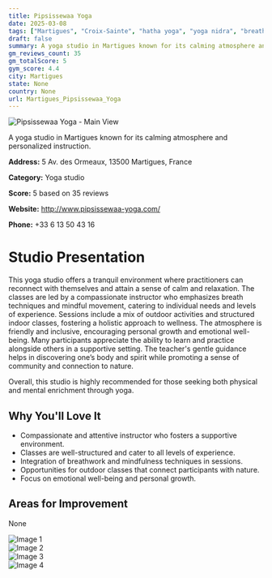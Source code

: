```yaml
---
title: Pipsissewaa Yoga
date: 2025-03-08
tags: ["Martigues", "Croix-Sainte", "hatha yoga", "yoga nidra", "breathwork", "calm atmosphere", "personalized instruction", "Martigues"]  
draft: false
summary: A yoga studio in Martigues known for its calming atmosphere and personalized instruction.
gm_reviews_count: 35
gm_totalScore: 5
gym_score: 4.4
city: Martigues
state: None
country: None
url: Martigues_Pipsissewaa_Yoga
---
```


<div className="aspect-[16/9] relative my-8">
  <img 
    src="https://lh5.googleusercontent.com/p/AF1QipNRXL__iLMZyB7IDvMc0VQ8mJw9pqQ3jTfZmjls=w1920-h1080-k-no"
    alt="Pipsissewaa Yoga - Main View"
    className="object-cover absolute inset-0 w-full h-full rounded-lg"
  />
</div>

A yoga studio in Martigues known for its calming atmosphere and personalized instruction.

**Address:** 5 Av. des Ormeaux, 13500 Martigues, France

**Category:** Yoga studio

**Score:** 5 based on 35 reviews

**Website:** http://www.pipsissewaa-yoga.com/

**Phone:** +33 6 13 50 43 16

# Studio Presentation

This yoga studio offers a tranquil environment where practitioners can reconnect with themselves and attain a sense of calm and relaxation. The classes are led by a compassionate instructor who emphasizes breath techniques and mindful movement, catering to individual needs and levels of experience. Sessions include a mix of outdoor activities and structured indoor classes, fostering a holistic approach to wellness. The atmosphere is friendly and inclusive, encouraging personal growth and emotional well-being. Many participants appreciate the ability to learn and practice alongside others in a supportive setting. The teacher's gentle guidance helps in discovering one’s body and spirit while promoting a sense of community and connection to nature.

Overall, this studio is highly recommended for those seeking both physical and mental enrichment through yoga.

## Why You'll Love It

- Compassionate and attentive instructor who fosters a supportive environment.
- Classes are well-structured and cater to all levels of experience.
- Integration of breathwork and mindfulness techniques in sessions.
- Opportunities for outdoor classes that connect participants with nature.
- Focus on emotional well-being and personal growth.

## Areas for Improvement

None

<div className="grid grid-cols-1 xl:grid-cols-2 gap-4 my-8">
<div className="aspect-[4/3] relative"><img src="https://lh3.googleusercontent.com/p/AF1QipMxHydQnOlDF6bCoSXQAPMtvowSTt3gFRmTGxyv=w1920-h1080-k-no" alt="Image 1" className="object-cover absolute inset-0 w-full h-full rounded-lg" /></div>
<div className="aspect-[4/3] relative"><img src="https://lh5.googleusercontent.com/p/AF1QipP5re1b0PTv9NWloQFuLzNvlxjl1uwUw5KXqg8v=w1920-h1080-k-no" alt="Image 2" className="object-cover absolute inset-0 w-full h-full rounded-lg" /></div>
<div className="aspect-[4/3] relative"><img src="https://lh5.googleusercontent.com/p/AF1QipMtCM1VWRWuICDXKP1Dvd51Pp7sP2aY_MTx-gh_=w1920-h1080-k-no" alt="Image 3" className="object-cover absolute inset-0 w-full h-full rounded-lg" /></div>
<div className="aspect-[4/3] relative"><img src="https://lh5.googleusercontent.com/p/AF1QipOmf63SdpUlYLuw-fSvnMwV3lzStPlb4wW8z7yG=w1920-h1080-k-no" alt="Image 4" className="object-cover absolute inset-0 w-full h-full rounded-lg" /></div>
</div>